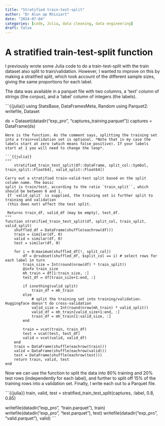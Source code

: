 ```yaml
---
title: "Stratified train-test-split"
author: "Dr Alun ap Rhisiart"
date: "2024-07-04"
categories: [code, Julia, data cleaning, data engineering]
draft: false
---
```


# A stratified train-test-split function
I previously wrote some Julia code to do a train-test-split with the train dataset also split to train/validation. However, I wanted to improve on this by making a stratified split, which took account of the different sample sizes, giving the same proportions for each label.

The data was available in a parquet file with two columns, a 'text' column of strings (the corpus), and a 'label' column of integers (the labels). 

```{{julia}}
using StatsBase, DataFramesMeta, Random
using Parquet2: writefile, Dataset

ds = Dataset(datadir("exp_pro", "captures_training.parquet"))
captures = DataFrame(ds)
```
Here is the function. As the comment says, splitting the training set into a train+validation set is optional. *Note that in my case the labels start at zero (which means false positive). If your labels start at 1 you will need to change the loop*.

```{{julia}}
"""
    stratified_train_test_split(df::DataFrame, split_col::Symbol, train_split::Float64[, valid_split::Float64])

Carry out a stratified train-valid-test split based on the split column name. The basic
split is train/test, according to the ratio `train_split``, which should be between 0 and 1.
 If `valid_split` is supplied, the training set is further split to training and validation 
 (this does not) affect the test split.

 Returns train_df, valid_df (may be empty), test_df.
"""
function stratified_train_test_split(df, split_col, train_split, valid_split)
    shuffled_df = DataFrame(shuffle(eachrow(df)))
    train = similar(df, 0)
    valid = similar(df, 0)
    test = similar(df, 0)

    for i = 0:maximum(shuffled_df[!, split_col])
        df = @rsubset(shuffled_df, $split_col == i) # select rows for each label in turn
        train_size = Int(round(nrow(df) * train_split))
        @info train_size
        mh_train = df[1:train_size, :]
        test_df = df[train_size+1:end, :]

        if isnothing(valid_split)
            train_df = mh_train
        else
            # split the training set into training/validation. Huggingface doesn't do cross-validation
            valid_size = Int(round(nrow(mh_train) * valid_split))
            valid_df = mh_train[valid_size+1:end, :]
            train_df = mh_train[1:valid_size, :]
        end

        train = vcat(train, train_df)
        test = vcat(test, test_df)
        valid = vcat(valid, valid_df)
    end
    train = DataFrame(shuffle(eachrow(train)))
    valid = DataFrame(shuffle(eachrow(valid)))
    test = DataFrame(shuffle(eachrow(test)))
    return train, valid, test
end
```
Now we can use the function to split the data into 80% training and 20% test rows (independently for each label), and further to split off 15% of the training rows into a validation set. Finally, I write each out to a Parquet file.

```{{julia}}
train, valid, test = stratified_train_test_split(captures, :label, 0.8, 0.85)

writefile(datadir("exp_pro", "train.parquet"), train)
writefile(datadir("exp_pro", "test.parquet"), test)
writefile(datadir("exp_pro", "valid.parquet"), valid)
```
